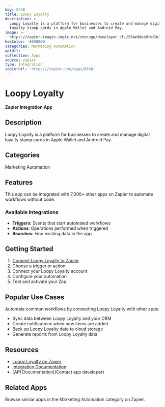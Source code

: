 ```yaml
---
key: 8740
title: Loopy Loyalty
description: >-
  Loopy Loyalty is a platform for businesses to create and manage digital
  loyalty stamp cards in Apple Wallet and Android Pay.
image: >-
  https://zapier-images.imgix.net/storage/developer_cli/954e9deb6fe89c19e9f9f7b8ae8cd50d.png?auto=format%2Ccompress&ixlib=python-3.0.0&q=50
hexColor: '#000000'
categories: Marketing Automation
apiUrl: ''
collection: Apps
source: zapier
type: Integration
zapierUrl: 'https://zapier.com/apps/8740'
---
```

# Loopy Loyalty

**Zapier Integration App**

## Description

Loopy Loyalty is a platform for businesses to create and manage digital loyalty stamp cards in Apple Wallet and Android Pay.

## Categories

Marketing Automation

## Features

This app can be integrated with 7,000+ other apps on Zapier to automate workflows without code.

### Available Integrations

- **Triggers**: Events that start automated workflows
- **Actions**: Operations performed when triggered
- **Searches**: Find existing data in the app

## Getting Started

1. [Connect Loopy Loyalty to Zapier](https://zapier.com/apps/8740)
2. Choose a trigger or action
3. Connect your Loopy Loyalty account
4. Configure your automation
5. Test and activate your Zap

## Popular Use Cases

Automate common workflows by connecting Loopy Loyalty with other apps:

- Sync data between Loopy Loyalty and your CRM
- Create notifications when new items are added
- Back up Loopy Loyalty data to cloud storage
- Generate reports from Loopy Loyalty data

## Resources

- [Loopy Loyalty on Zapier](https://zapier.com/apps/8740)
- [Integration Documentation](https://zapier.com/apps/8740/integrations)
- [API Documentation](Contact app developer)

## Related Apps

Browse similar apps in the Marketing Automation category on Zapier.
